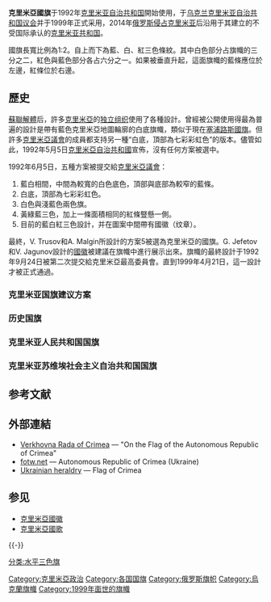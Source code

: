 {{Infobox flag
| Name       = 克里米亞共和國
| Image      = Flag of Crimea.svg
| Image_size = 250px
| Proportion = 1:2
| Adoption   = 1992年開始使用，1999年4月21日正式采用
| Design     = 藍白紅三色條紋，白色部分占旗幟的三分之二，紅色與藍色部分各占六分之一。
| Designer   = A. Malgin和V. Trusov
}}
'''克里米亞國旗'''于1992年[[克里米亚自治共和国|克里米亚自治共和国]]開始使用，于[[乌克兰|乌克兰]][[克里米亚自治共和国议会|克里米亚自治共和国议会]]并于1999年正式采用，2014年[[2014年克里米亞危機|俄罗斯侵占克里米亚]]后沿用于其建立的不受国际承认的[[克里米亚共和国|克里米亚共和国]]。

國旗長寬比例為1:2。自上而下為藍、白、紅三色條紋。其中白色部分占旗幟的三分之二，紅色與藍色部分各占六分之一。如果被垂直升起，這面旗幟的藍條應位於左邊，紅條位於右邊。

== 歷史 ==

[[蘇聯解體|蘇聯解體]]后，許多[[克里米亞|克里米亞]]的[[分离主义|独立组织]]使用了各種設計。曾經被公開使用得最為普遍的設計是帶有藍色克里米亞地圖輪廓的白底旗幟，類似于現在[[塞浦路斯國旗|塞浦路斯國旗]]。但許多[[克里米亞議會|克里米亞議會]]的成員都支持另一種“白底，頂部為七彩彩虹色”的版本。儘管如此，1992年5月5日[[克里米亞自治共和國|克里米亞自治共和國]]宣佈，沒有任何方案被選中。

1992年6月5日，五種方案被提交給[[克里米亞議會|克里米亞議會]]：
# 藍白相間，中間為較寬的白色底色，頂部與底部為較窄的藍條。
# 白底，頂部為七彩彩虹色。
# 白色與淺藍色兩色旗。
# 黃綠藍三色，加上一條面積相同的紅條豎懸一側。
# 目前的藍白紅三色設計，并在圖案中間帶有國徽（纹章）。

最終，V. Trusov和A. Malgin所設計的方案5被選為克里米亞的國旗。G. Jefetov和V. Jagunov設計的[[國徽|國徽]]被建議在旗幟中進行展示出來。旗幟的最終設計于1992年9月24日被第二次提交給克里米亞最高委員會。直到1999年4月21日，這一設計才被正式通過。
===克里米亚国旗建议方案===
{{gallery
|File:Flag of Crimea, proposal 1.svg|方案一，藍白相間，中間為較寬的白色底色，頂部與底部為較窄的藍條。
|File:Flag of Crimea, proposal 2.svg|方案二，白底，頂部為七彩彩虹色。类似犹太自治州州旗。
|File:Flag of Crimea, proposal 3.svg|方案三，白色與淺藍色兩色旗。
|File:Flag of Crimea, proposal 4.svg|方案四，黃綠藍三色，加上一條面積相同的紅條豎懸一側。
|File:Flag of Crimea, proposal 5.svg|方案五，如今的设计，目前的藍白紅三色設計，并在圖案中間帶有國徽（纹章）。
|File:Flag of Crimea, rejected proposal.svg|其他方案，中间带有版图的白色旗帜
}}

===历史国旗===
{{multiple image
| align = right
| direction = vertical
| width = 230
| image1 = Flag of Crimean People's Republic 1917.svg
| caption1 = 
| image2 = Flag of the Crimean Tatar people.svg
| caption2 = 克里米亚人民共和国国旗<ref>[http://www.vexillographia.ru/ukraine/krym.htm Crimea, historical flags] (vexillographia.ru)</ref>
}}
{{gallery
|File:Flag of the Crimean Tatar people.svg|[[克里米亚鞑靼人|克里米亚鞑靼人]]、[[克里米亚汗国|克里米亚汗国]]的旗帜
|File:Military flag of the Crimean Tatars.svg|[[克里米亚鞑靼人|克里米亚鞑靼人]]、[[克里米亚汗国|克里米亚汗国]]的旗帜
|File:Religious flag of the Crimean Tatars.svg|[[克里米亚鞑靼人|克里米亚鞑靼人]]、[[克里米亚汗国|克里米亚汗国]]的旗帜
}}

===克里米亚人民共和国国旗===
{{gallery
|File:Flag of Crimean People's Republic 1917.svg|[[克里米亚人民共和国|克里米亚人民共和国]]
}}

===克里米亚苏维埃社会主义自治共和国国旗===
{{gallery
|File:Flag of the Crimean SSR (1921).svg|[[克里米亚苏维埃社会主义共和国|克里米亚苏维埃社会主义共和国]] 1921-1938
|File:Flag of the Crimean ASSR (1939).svg|[[克里米亚苏维埃社会主义自治共和国|克里米亚苏维埃社会主义自治共和国]] 1921-1945
}}

== 参考文献 ==
{{Reflist}}

== 外部連結 ==
{{Commonscat|Flags of Crimea}}
* [http://www.rada.crimea.ua/ Verkhovna Rada of Crimea]{{Wayback|url=http://www.rada.crimea.ua/ |date=20110128081155 }} — "On the Flag of the Autonomous Republic of Crimea"
* [https://web.archive.org/web/20070311111602/http://www.fotw.net/flags/ua-krim.html fotw.net] — Autonomous Republic of Crimea (Ukraine)
* [http://heraldry.com.ua/index.php3?lang=U&context=info&id=90#verh Ukrainian heraldry]{{Wayback|url=http://heraldry.com.ua/index.php3?lang=U&context=info&id=90#verh |date=20200214100222 }} — Flag of Crimea

== 参见 ==
* [[克里米亞國徽|克里米亞國徽]]
* [[克里米亞國歌|克里米亞國歌]]

{{-}}
{{欧洲题目|国旗}}
{{Crimea topics}}

[[Category:克里米亞政治|Category:克里米亞政治]]
[[Category:各国国旗|Category:各国国旗]]
[[Category:俄罗斯旗帜|Category:俄罗斯旗帜]]
[[Category:烏克蘭旗幟|Category:烏克蘭旗幟]]
[[Category:1999年面世的旗幟|Category:1999年面世的旗幟]]
[[分类:水平三色旗|分类:水平三色旗]]